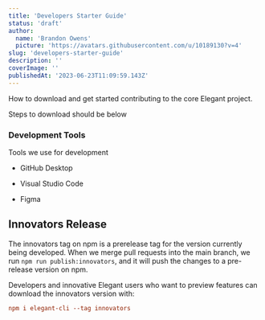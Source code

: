 ```yaml
---
title: 'Developers Starter Guide'
status: 'draft'
author:
  name: 'Brandon Owens'
  picture: 'https://avatars.githubusercontent.com/u/10189130?v=4'
slug: 'developers-starter-guide'
description: ''
coverImage: ''
publishedAt: '2023-06-23T11:09:59.143Z'
---
```


How to download and get started contributing to the core Elegant project.

Steps to download should be below

### Development Tools

Tools we use for development

- GitHub Desktop

- Visual Studio Code

- Figma

## Innovators Release

The innovators tag on npm is a prerelease tag for the version currently being developed. When we merge pull requests into the main branch, we run `npm run publish:innovators`, and it will push the changes to a pre-release version on npm.

Developers and innovative Elegant users who want to preview features can download the innovators version with:

```ini
npm i elegant-cli --tag innovators
```

